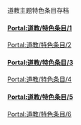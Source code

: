 道教主题特色条目存档

====
[[Portal:道教/特色条目/1|Portal:道教/特色条目/1]]
{{Portal:道教/特色条目/1}}
====
[[Portal:道教/特色条目/2|Portal:道教/特色条目/2]]
{{Portal:道教/特色条目/2}}
====
[[Portal:道教/特色条目/3|Portal:道教/特色条目/3]]
{{Portal:道教/特色条目/3}}
====
[[Portal:道教/特色条目/4|Portal:道教/特色条目/4]]
{{Portal:道教/特色条目/4}}
====
[[Portal:道教/特色条目/5|Portal:道教/特色条目/5]]
{{Portal:道教/特色条目/5}}
====
[[Portal:道教/特色条目/6|Portal:道教/特色条目/6]]
{{Portal:道教/特色条目/6}}